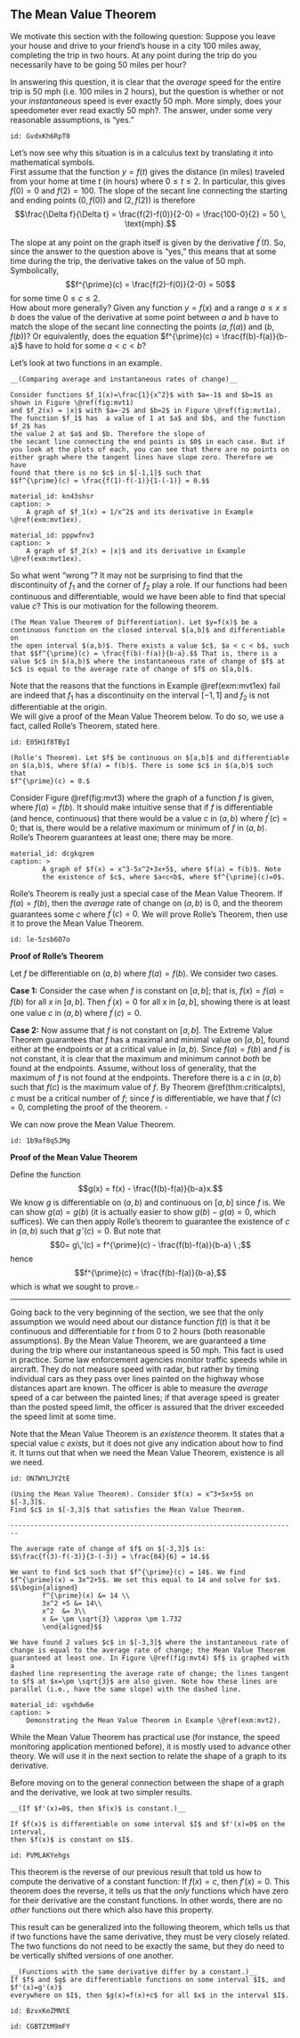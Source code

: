 ## The Mean Value Theorem {#sec:mvt}

We motivate this section with the following question: Suppose you leave
your house and drive to your friend's house in a city 100 miles away,
completing the trip in two hours. At any point during the trip do you
necessarily have to be going 50 miles per hour?

In answering this question, it is clear that the *average* speed for the
entire trip is 50 mph (i.e. 100 miles in 2 hours), but the question is
whether or not your *instantaneous* speed is ever exactly 50 mph. More
simply, does your speedometer ever read exactly 50 mph?. The answer,
under some very reasonable assumptions, is "yes."

```youtube
id: GvdxKh6RpT0
```

Let's now see why this situation is in a calculus text by translating it
into mathematical symbols.\
First assume that the function $y = f(t)$ gives the distance (in miles)
traveled from your home at time $t$ (in hours) where $0\le t\le 2$. In
particular, this gives $f(0)=0$ and $f(2)=100$. The slope of the secant
line connecting the starting and ending points $(0,f(0))$ and $(2,f(2))$
is therefore
$$\frac{\Delta f}{\Delta t} = \frac{f(2)-f(0)}{2-0} = \frac{100-0}{2} = 50 \, \text{mph}.$$

The slope at any point on the graph itself is given by the derivative
$f^{\prime}(t)$. So, since the answer to the question above is "yes,"
this means that at some time during the trip, the derivative takes on
the value of 50 mph. Symbolically,
$$f^{\prime}(c) = \frac{f(2)-f(0)}{2-0} = 50$$ for some time
$0\le c \le 2.$\
How about more generally? Given any function $y=f(x)$ and a range
$a\le x\le b$ does the value of the derivative at some point between $a$
and $b$ have to match the slope of the secant line connecting the points
$(a,f(a))$ and $(b,f(b))$? Or equivalently, does the equation
$f^{\prime}(c) = \frac{f(b)-f(a)}{b-a}$ have to hold for some
$a < c < b$?

Let's look at two functions in an example.\

```example

__(Comparing average and instantaneous rates of change)__

Consider functions $f_1(x)=\frac{1}{x^2}$ with $a=-1$ and $b=1$ as shown in Figure \@ref(fig:mvt1) 
and $f_2(x) = |x|$ with $a=-2$ and $b=2$ in Figure \@ref(fig:mvt1a).
The function $f_1$ has  a value of 1 at $a$ and $b$, and the function $f_2$ has 
the value 2 at $a$ and $b. Therefore the slope of
the secant line connecting the end points is $0$ in each case. But if
you look at the plots of each, you can see that there are no points on
either graph where the tangent lines have slope zero. Therefore we have
found that there is no $c$ in $[-1,1]$ such that
$$f^{\prime}(c) = \frac{f(1)-f(-1)}{1-(-1)} = 0.$$

```

```geogebra
material_id: kn43shsr
caption: >
    A graph of $f_1(x) = 1/x^2$ and its derivative in Example \@ref(exm:mvt1ex).
```

```geogebra
material_id: pppwfnv3
caption: >
    A graph of $f_2(x) = |x|$ and its derivative in Example \@ref(exm:mvt1ex).
```


So what went "wrong "? It may not be surprising to find that the
discontinuity of $f_1$ and the corner of $f_2$ play a role. If our
functions had been continuous and differentiable, would we have been
able to find that special value $c$? This is our motivation for the
following theorem.

```theorem

(The Mean Value Theorem of Differentiation). Let $y=f(x)$ be a
continuous function on the closed interval $[a,b]$ and differentiable on
the open interval $(a,b)$. There exists a value $c$, $a < c < b$, such
that $$f^{\prime}(c) = \frac{f(b)-f(a)}{b-a}.$$ That is, there is a
value $c$ in $(a,b)$ where the instantaneous rate of change of $f$ at
$c$ is equal to the average rate of change of $f$ on $[a,b]$.

```

Note that the reasons that the functions in Example \@ref(exm:mvt1ex) fail
are indeed that $f_1$ has a discontinuity on the interval $[-1,1]$ and
$f_2$ is not differentiable at the origin.\
We will give a proof of the Mean Value Theorem below. To do so, we use a
fact, called Rolle's Theorem, stated here.

```youtube
id: E05H1f8TByI
```

```theorem

(Rolle's Theorem). Let $f$ be continuous on $[a,b]$ and differentiable
on $(a,b)$, where $f(a) = f(b)$. There is some $c$ in $(a,b)$ such that
$f^{\prime}(c) = 0.$

```

Consider Figure \@ref(fig:mvt3) where the graph of a function $f$ is
given, where $f(a) = f(b)$. It should make intuitive sense that if $f$
is differentiable (and hence, continuous) that there would be a value
$c$ in $(a,b)$ where $f^{\prime}(c)=0$; that is, there would be a
relative maximum or minimum of $f$ in $(a,b)$. Rolle's Theorem
guarantees at least one; there may be more.

```geogebra
material_id: dcgkqzem
caption: >
        A graph of $f(x) = x^3-5x^2+3x+5$, where $f(a) = f(b)$. Note 
        the existence of $c$, where $a<c<b$, where $f^{\prime}(c)=0$.

```

Rolle's Theorem is really just a special case of the Mean Value Theorem.
If $f(a) = f(b)$, then the *average* rate of change on $(a,b)$ is $0$,
and the theorem guarantees some $c$ where $f^{\prime}(c)=0$. We will
prove Rolle's Theorem, then use it to prove the Mean Value Theorem.

```youtube
id: le-5zsb6O7o
```

**Proof of Rolle's Theorem**

Let $f$ be differentiable on $(a,b)$ where $f(a)=f(b)$. We consider two
cases.

**Case 1:** Consider the case when $f$ is constant on $[a,b]$; that is,
$f(x) = f(a) = f(b)$ for all $x$ in $[a,b]$. Then $f^{\prime}(x) = 0$
for all $x$ in $[a,b]$, showing there is at least one value $c$ in
$(a,b)$ where $f^{\prime}(c)=0$.

**Case 2:** Now assume that $f$ is not constant on $[a,b]$. The Extreme
Value Theorem guarantees that $f$ has a maximal and minimal value on
$[a,b]$, found either at the endpoints or at a critical value in
$(a,b)$. Since $f(a)=f(b)$ and $f$ is not constant, it is clear that the
maximum and minimum cannot *both* be found at the endpoints. Assume,
without loss of generality, that the maximum of $f$ is not found at the
endpoints. Therefore there is a $c$ in $(a,b)$ such that $f(c)$ is the
maximum value of $f$. By Theorem \@ref(thm:criticalpts), $c$ must be a
critical number of $f$; since $f$ is differentiable, we have that
$f^{\prime}(c) = 0$, completing the proof of the theorem. $\square$\

We can now prove the Mean Value Theorem.

```youtube
id: 1b9af8q5JMg
```

**Proof of the Mean Value Theorem**

Define the function $$g(x) = f(x) - \frac{f(b)-f(a)}{b-a}x.$$ We know
$g$ is differentiable on $(a,b)$ and continuous on $[a,b]$ since $f$ is.
We can show $g(a)=g(b)$ (it is actually easier to show $g(b)-g(a)=0$,
which suffices). We can then apply Rolle's theorem to guarantee the
existence of $c$ in $(a,b)$ such that $g\,'(c) = 0$. But note that
$$0= g\,'(c) = f^{\prime}(c) - \frac{f(b)-f(a)}{b-a} \ ;$$ hence
$$f^{\prime}(c) = \frac{f(b)-f(a)}{b-a},$$ which is what we sought to
prove.$\square$\

-------

Going back to the very beginning of the section, we see that the only
assumption we would need about our distance function $f(t)$ is that it
be continuous and differentiable for $t$ from 0 to 2 hours (both
reasonable assumptions). By the Mean Value Theorem, we are guaranteed a
time during the trip where our instantaneous speed is 50 mph. This fact
is used in practice. Some law enforcement agencies monitor traffic
speeds while in aircraft. They do not measure speed with radar, but
rather by timing individual cars as they pass over lines painted on the
highway whose distances apart are known. The officer is able to measure
the *average* speed of a car between the painted lines; if that average
speed is greater than the posted speed limit, the officer is assured
that the driver exceeded the speed limit at some time.

Note that the Mean Value Theorem is an *existence* theorem. It states
that a special value $c$ *exists*, but it does not give any indication
about how to find it. It turns out that when we need the Mean Value
Theorem, existence is all we need.\

```youtube
id: ON7WYLJY2tE
```

```example

(Using the Mean Value Theorem). Consider $f(x) = x^3+5x+5$ on $[-3,3]$.
Find $c$ in $[-3,3]$ that satisfies the Mean Value Theorem.

------------------------------------------------------------------------

The average rate of change of $f$ on $[-3,3]$ is:
$$\frac{f(3)-f(-3)}{3-(-3)} = \frac{84}{6} = 14.$$

We want to find $c$ such that $f^{\prime}(c) = 14$. We find
$f^{\prime}(x) = 3x^2+5$. We set this equal to 14 and solve for $x$.
$$\begin{aligned}
        f^{\prime}(x) &= 14 \\
        3x^2 +5 &= 14\\
        x^2  &= 3\\
        x &= \pm \sqrt{3} \approx \pm 1.732
        \end{aligned}$$

We have found 2 values $c$ in $[-3,3]$ where the instantaneous rate of
change is equal to the average rate of change; the Mean Value Theorem
guaranteed at least one. In Figure \@ref(fig:mvt4) $f$ is graphed with a
dashed line representing the average rate of change; the lines tangent
to $f$ at $x=\pm \sqrt{3}$ are also given. Note how these lines are
parallel (i.e., have the same slope) with the dashed line.
```

```geogebra
material_id: vgxhdw6e
caption: >
    Demonstrating the Mean Value Theorem in Example \@ref(exm:mvt2).

```



While the Mean Value Theorem has practical use (for instance, the speed
monitoring application mentioned before), it is mostly used to advance
other theory. We will use it in the next section to relate the shape of
a graph to its derivative. 

Before moving on to the general connection between the shape of a graph and 
the derivative, we look at two simpler results. 

```theorem
__(If $f'(x)=0$, then $f(x)$ is constant.)__

If $f(x)$ is differentiable on some interval $I$ and $f'(x)=0$ on the interval,
then $f(x)$ is constant on $I$.
```

```youtube
id: PVMLAKYehgs
```

This theorem is the reverse of our previous result that told us how to compute 
the derivative of a constant function: If $f(x)=c$, then $f'(x)=0$. This theorem 
does the reverse, it tells us that the _only_ functions which have zero for their 
derivative are the constant functions. In other words, there are no _other_ 
functions out there which also have this property.

This result can be generalized into the following theorem, which tells us that 
if two functions have the same derivative, they must be very closely related. 
The two functions do not need to be exactly the same, but they do need to be 
vertically shifted versions of one another.

```theorem
__(Functions with the same derivative differ by a constant.)__
If $f$ and $g$ are differentiable functions on some interval $I$, and $f'(x)=g'(x)$ 
everywhere on $I$, then $g(x)=f(x)+c$ for all $x$ in the interval $I$.
```

```youtube
id: BzvxKeZMNtE
```


```youtube
id: CGBTZtM9mFY
```
